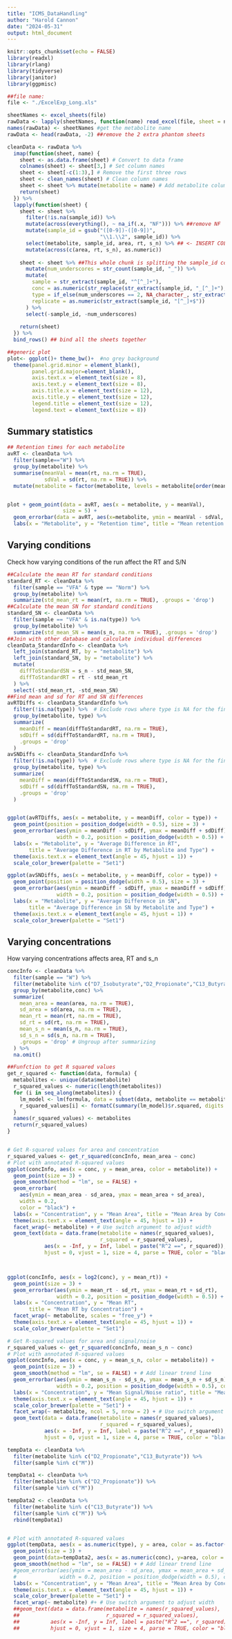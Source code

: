 ```yaml
---
title: "ICMS_DataHandling"
author: "Harold Cannon"
date: "2024-05-31"
output: html_document
---
```


```r
knitr::opts_chunk$set(echo = FALSE)
library(readxl)
library(rlang)
library(tidyverse)
library(janitor)
library(ggpmisc)

```

```r
##file name:
file <- "./ExcelExp_Long.xls"
```

```r
sheetNames <- excel_sheets(file)
rawData <- lapply(sheetNames, function(name) read_excel(file, sheet = name)) ##read the file
names(rawData) <- sheetNames #get the metabolite name
rawData <- head(rawData, -2) ##remove the 2 extra phantom sheets

cleanData <- rawData %>%
  imap(function(sheet, name) {
    sheet <- as.data.frame(sheet) # Convert to data frame
    colnames(sheet) <- sheet[3,] # Set column names
    sheet <- sheet[-c(1:3),] # Remove the first three rows
    sheet <- clean_names(sheet) # Clean column names
    sheet <- sheet %>% mutate(metabolite = name) # Add metabolite column
    return(sheet)
  }) %>%
  lapply(function(sheet) {
    sheet <- sheet %>% 
      filter(!is.na(sample_id)) %>% 
      mutate(across(everything(), ~ na_if(.x, "NF"))) %>% ##remove NF
      mutate(sample_id = gsub("([0-9])-([0-9])", 
                              "\\1.\\2", sample_id)) %>%
      select(metabolite, sample_id, area, rt, s_n) %>% ## <- INSERT COLUMNS
      mutate(across(c(area, rt, s_n), as.numeric))
    
    sheet <- sheet %>% ##This whole chunk is splitting the sample_id col
      mutate(num_underscores = str_count(sample_id, "_")) %>%
      mutate(
        sample = str_extract(sample_id, "^[^_]+"),
        conc = as.numeric(str_replace(str_extract(sample_id, "_[^_]+"), "_", "")),
        type = if_else(num_underscores == 2, NA_character_, str_extract(sample_id, "(?<=_)[^_]*(?=_[^_]*$)")),
        replicate = as.numeric(str_extract(sample_id, "[^_]+$"))
      ) %>%
      select(-sample_id, -num_underscores)
    
    return(sheet)
  }) %>%
  bind_rows() ## bind all the sheets together

##generic plot
plot<- ggplot()+ theme_bw()+  #no grey background
  theme(panel.grid.minor = element_blank(),
        panel.grid.major=element_blank(),
        axis.text.x = element_text(size = 8),
        axis.text.y = element_text(size = 8),
        axis.title.x = element_text(size = 12),
        axis.title.y = element_text(size = 12),
        legend.title = element_text(size = 12),
        legend.text = element_text(size = 8))


```

## Summary statistics
```r
## Retention times for each metabolite
avRT <- cleanData %>% 
  filter(sample=="W") %>% 
  group_by(metabolite) %>% 
  summarise(meanVal = mean(rt, na.rm = TRUE),
            sdVal = sd(rt, na.rm = TRUE)) %>% 
  mutate(metabolite = factor(metabolite, levels = metabolite[order(meanVal)]))


plot + geom_point(data = avRT, aes(x = metabolite, y = meanVal),
                  size = 5) +
  geom_errorbar(data = avRT, aes(x=metabolite, ymin = meanVal - sdVal, ymax = meanVal + sdVal), width = 0.5) +
  labs(x = "Metabolite", y = "Retention time", title = "Mean retention time for each metabolite across all conditions and concentrations")


```
## Varying conditions
Check how varying conditions of the run affect the RT and S/N

```r
##Calculate the mean RT for standard conditions
standard_RT <- cleanData %>%
  filter(sample == "VFA" & type == "Norm") %>% 
  group_by(metabolite) %>%
  summarize(std_mean_rt = mean(rt, na.rm = TRUE), .groups = 'drop')
##Calculate the mean SN for standard conditions
standard_SN <- cleanData %>%
  filter(sample == "VFA" & is.na(type)) %>% 
  group_by(metabolite) %>%
  summarize(std_mean_SN = mean(s_n, na.rm = TRUE), .groups = 'drop')
##Join with other database and calculate individual differences
cleanData_StandardInfo <- cleanData %>%
  left_join(standard_RT, by = "metabolite") %>%
  left_join(standard_SN, by = "metabolite") %>%
  mutate(
    diffToStandardSN = s_n - std_mean_SN, 
    diffToStandardRT = rt - std_mean_rt
  ) %>% 
  select(-std_mean_rt, -std_mean_SN)
##Find mean and sd for RT and SN differences
avRTDiffs <- cleanData_StandardInfo %>%
  filter(!is.na(type)) %>%  # Exclude rows where type is NA for the final summary
  group_by(metabolite, type) %>%
  summarize(
    meanDiff = mean(diffToStandardRT, na.rm = TRUE),
    sdDiff = sd(diffToStandardRT, na.rm = TRUE),
    .groups = 'drop'
  )
avSNDiffs <- cleanData_StandardInfo %>%
  filter(!is.na(type)) %>%  # Exclude rows where type is NA for the final summary
  group_by(metabolite, type) %>%
  summarize(
    meanDiff = mean(diffToStandardSN, na.rm = TRUE),
    sdDiff = sd(diffToStandardSN, na.rm = TRUE),
    .groups = 'drop'
  )


ggplot(avRTDiffs, aes(x = metabolite, y = meanDiff, color = type)) +
  geom_point(position = position_dodge(width = 0.5), size = 3) +
  geom_errorbar(aes(ymin = meanDiff - sdDiff, ymax = meanDiff + sdDiff), 
                width = 0.2, position = position_dodge(width = 0.5)) +
  labs(x = "Metabolite", y = "Average Difference in RT", 
       title = "Average Difference in RT by Metabolite and Type") +
  theme(axis.text.x = element_text(angle = 45, hjust = 1)) +
  scale_color_brewer(palette = "Set1")

ggplot(avSNDiffs, aes(x = metabolite, y = meanDiff, color = type)) +
  geom_point(position = position_dodge(width = 0.5), size = 3) +
  geom_errorbar(aes(ymin = meanDiff - sdDiff, ymax = meanDiff + sdDiff), 
                width = 0.2, position = position_dodge(width = 0.5)) +
  labs(x = "Metabolite", y = "Average Difference in SN", 
       title = "Average Difference in SN by Metabolite and Type") +
  theme(axis.text.x = element_text(angle = 45, hjust = 1)) +
  scale_color_brewer(palette = "Set1")

```
## Varying concentrations
How varying concentrations affects area, RT and s_n

```r

concInfo <- cleanData %>%
  filter(sample == "W") %>%
  filter(metabolite %in% c("D7_Isobutyrate","D2_Propionate","C13_Butyrate")) %>% 
  group_by(metabolite,conc) %>%
  summarize(
    mean_area = mean(area, na.rm = TRUE),
    sd_area = sd(area, na.rm = TRUE),
    mean_rt = mean(rt, na.rm = TRUE),
    sd_rt = sd(rt, na.rm = TRUE),
    mean_s_n = mean(s_n, na.rm = TRUE),
    sd_s_n = sd(s_n, na.rm = TRUE),
    .groups = 'drop' # Ungroup after summarizing
  ) %>% 
  na.omit()

##Funfction to get R squared values
get_r_squared <- function(data, formula) {
  metabolites <- unique(data$metabolite)
  r_squared_values <- numeric(length(metabolites))
  for (i in seq_along(metabolites)) {
    lm_model <- lm(formula, data = subset(data, metabolite == metabolites[i]))
    r_squared_values[i] <- formatC(summary(lm_model)$r.squared, digits = 4)
  }
  names(r_squared_values) <- metabolites
  return(r_squared_values)
}


# Get R-squared values for area and concentration
r_squared_values <- get_r_squared(concInfo, mean_area ~ conc)
# Plot with annotated R-squared values
ggplot(concInfo, aes(x = conc, y = mean_area, color = metabolite)) +
  geom_point(size = 3) +
  geom_smooth(method = "lm", se = FALSE) +
  geom_errorbar(
    aes(ymin = mean_area - sd_area, ymax = mean_area + sd_area), 
    width = 0.2, 
    color = "black") +
  labs(x = "Concentration", y = "Mean Area", title = "Mean Area by Concentration") +
  theme(axis.text.x = element_text(angle = 45, hjust = 1)) +
  facet_wrap(~ metabolite) + # Use switch argument to adjust width
  geom_text(data = data.frame(metabolite = names(r_squared_values), 
                              r_squared = r_squared_values),
            aes(x = -Inf, y = Inf, label = paste("R^2 ==", r_squared)), 
            hjust = 0, vjust = 1, size = 4, parse = TRUE, color = "black")



ggplot(concInfo, aes(x = log2(conc), y = mean_rt)) +
  geom_point(size = 3) +
  geom_errorbar(aes(ymin = mean_rt - sd_rt, ymax = mean_rt + sd_rt), 
                width = 0.2, position = position_dodge(width = 0.5)) +
  labs(x = "Concentration", y = "Mean RT", 
       title = "Mean RT by Concentration") +
  facet_wrap(~ metabolite, scales = "free_y") +
  theme(axis.text.x = element_text(angle = 45, hjust = 1)) +
  scale_color_brewer(palette = "Set1")

# Get R-squared values for area and signal/noise
r_squared_values <- get_r_squared(concInfo, mean_s_n ~ conc)
# Plot with annotated R-squared values
ggplot(concInfo, aes(x = conc, y = mean_s_n, color = metabolite)) +
  geom_point(size = 3) +
  geom_smooth(method = "lm", se = FALSE) + # Add linear trend line
  geom_errorbar(aes(ymin = mean_s_n - sd_s_n, ymax = mean_s_n + sd_s_n), 
                width = 0.2, position = position_dodge(width = 0.5), color = "black") +
  labs(x = "Concentration", y = "Mean Signal/Noise ratio", title = "Mean S/N by Concentration") +
  theme(axis.text.x = element_text(angle = 45, hjust = 1)) +
  scale_color_brewer(palette = "Set1") +
  facet_wrap(~ metabolite, ncol = 5, nrow = 2) + # Use switch argument to adjust width
  geom_text(data = data.frame(metabolite = names(r_squared_values), 
                              r_squared = r_squared_values),
            aes(x = -Inf, y = Inf, label = paste("R^2 ==", r_squared)), 
            hjust = 0, vjust = 1, size = 4, parse = TRUE, color = "black")

```


```r

tempData <- cleanData %>% 
  filter(metabolite %in% c("D2_Propionate","C13_Butyrate")) %>% 
  filter(sample %in% c("M"))

tempData1 <- cleanData %>% 
  filter(metabolite %in% c("D2_Propionate")) %>% 
  filter(sample %in% c("M"))

tempData2 <- cleanData %>% 
  filter(metabolite %in% c("C13_Butyrate")) %>% 
  filter(sample %in% c("M")) %>% 
  rbind(tempData1)


# Plot with annotated R-squared values
ggplot(tempData, aes(x = as.numeric(type), y = area, color = as.factor(conc))) +
  geom_point(size = 3) +
  geom_point(data=tempData2, aes(x = as.numeric(conc), y=area, color = "black"), color = "black") +
  geom_smooth(method = "lm", se = FALSE) + # Add linear trend line
  #geom_errorbar(aes(ymin = mean_area - sd_area, ymax = mean_area + sd_area), 
  #              width = 0.2, position = position_dodge(width = 0.5), color = "black") +
  labs(x = "Concentration", y = "Mean Area", title = "Mean Area by Concentration") +
  theme(axis.text.x = element_text(angle = 45, hjust = 1)) +
  scale_color_brewer(palette = "Set1") +
  facet_wrap(~ metabolite) #+ # Use switch argument to adjust width
  ##geom_text(data = data.frame(metabolite = names(r_squared_values), 
  ##                            r_squared = r_squared_values),
  ##          aes(x = -Inf, y = Inf, label = paste("R^2 ==", r_squared)), 
  ##          hjust = 0, vjust = 1, size = 4, parse = TRUE, color = "black")

```

